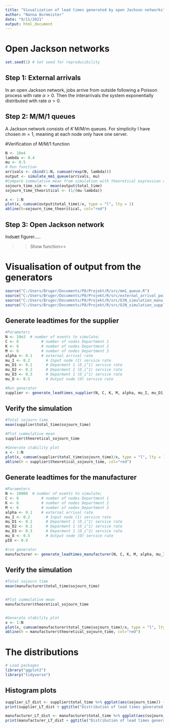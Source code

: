 ```yaml
---
title: "Visualization of lead times generated by open Jackson networks"
author: "Nanna Burmeister"
date: "9/11/2021"
output: html_document
---
```

# Open Jackson networks
```r
set.seed(1) # Set seed for reproducibility
```

## Step 1: External arrivals
In an open Jackson network, jobs arrive from outside following a Poisson process with rate $\alpha > 0$. Then the interarrivals the system exponentially distributed with rate $\alpha > 0$.


## Step 2: M/M/1 queues
A Jackson network consists of $K$ M/M/m queues. For simplicity I have chosen $m=1$,
meaning at each node only have one server.

#Verification of M/M/1 function
```r
N <- 10e4
lambda <- 0.4
mu <- 0.5
# Run function
arrivals <- cbind(1:N, cumsum(rexp(N, lambda)))
output <- simulate_mm1_queue(arrivals, mu)
#Compare cummulative mean from simulation with theoretical expression of the mean
sojourn_time_sim <- mean(output$total_time)
sojourn_time_theoritical <- (1/(mu-lambda))

x <- 1:N
plot(x, cumsum(output$total_time)/x, type = "l", lty = 1)
abline(h=sojourn_time_theoritical, col="red")
```

## Step 3: Open Jackson network
Indsæt figurer.....

>>Show function<<

# Visualisation of output from the generators
```r
source("C:/Users/Bruger/Documents/P8/Projekt/R/src/mm1_queue.R")
source("C:/Users/Bruger/Documents/P8/Projekt/R/src/external_arrival_poisson.R")
source("C:/Users/Bruger/Documents/P8/Projekt/R/src/OJN_simulation_manu.R")
source("C:/Users/Bruger/Documents/P8/Projekt/R/src/OJN_simulation_supplier.R")
```



## Generate leadtimes for the supplier
```r
#Parameters
N <- 10e3  # number of events to simulate;
C <- 6          # number of nodes Department 1
K <- 6          # number of nodes Department 2
M <- 6          # number of nodes Department 3
alpha <- 0.1    # external arrival rate
mu_I <- 0.2       # Input node (I) service rate 
mu_D1 <- 0.1      # Deparment 1 (D_i^1) service rate
mu_D2 <- 0.2      # Deparment 1 (D_i^1) service rate
mu_D3 <- 0.3      # Deparment 1 (D_i^1) service rate
mu_O <- 0.5       # Output node (O) service rate

#Run generator
supplier <- generate_leadtimes_supplier(N, C, K, M, alpha, mu_I, mu_D1, mu_D2, mu_D3, mu_O)
```


## Verify the simulation
```r
#Total sojourn time
mean(supplier$total_time$sojourn_time)

#Plot cummulative mean
supplier$theoretical_sojourn_time

#Generate stability plot
x <- 1:N
plot(x, cumsum(supplier$total_time$sojourn_time)/x, type = "l", lty = 1)
abline(h = supplier$theoretical_sojourn_time, col="red")
```

## Generate leadtimes for the manufacturer
```r
#Parameters
N <- 10000  # number of events to simulate;
C <- 6          # number of nodes Department 1
K <- 6          # number of nodes Department 2
M <- 6          # number of nodes Department 3
alpha <- 0.1    # external arrival rate
mu_I <- 0.2       # Input node (I) service rate 
mu_D1 <- 0.1      # Deparment 1 (D_i^1) service rate
mu_D2 <- 0.2      # Deparment 1 (D_i^1) service rate
mu_D3 <- 0.3      # Deparment 1 (D_i^1) service rate
mu_O <- 0.5       # Output node (O) service rate
pIO <- 0.9

#run generator
manufacturer <- generate_leadtimes_manufacturer(N, C, K, M, alpha, mu_I, mu_D1, mu_D2, mu_D3, mu_O, pIO)
```


## Verify the simulation
```r
#Total sojourn time
mean(manufacturer$total_time$sojourn_time)


#Plot cummulative mean
manufacturer$theoretical_sojourn_time


#Generate stability plot
x <- 1:N
plot(x, cumsum(manufacturer$total_time$sojourn_time)/x, type = "l", lty = 1)
abline(h = manufacturer$theoretical_sojourn_time, col="red")
```

# The distributions
```r
# Load packages
library("ggplot2")
library("tidyverse")
```


## Histogram plots
```r
supplier_LT_dist <- supplier$total_time %>% ggplot(aes(sojourn_time)) + geom_histogram(binwidth=1)
print(supplier_LT_dist + ggtitle("Distribution of lead times generated from supplier"))

manufacturer_LT_dist <- manufacturer$total_time %>% ggplot(aes(sojourn_time)) + geom_histogram(binwidth=1)
print(manufacturer_LT_dist + ggtitle("Distribution of lead times generated from manufacturer"))
```

